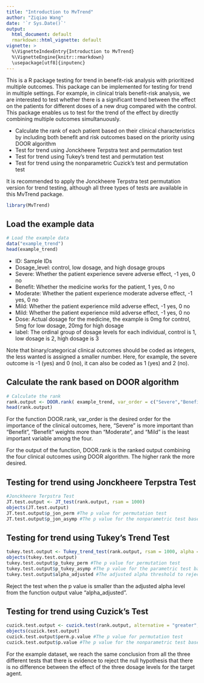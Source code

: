 ```yaml
---
title: "Introduction to MvTrend"
author: "Ziqiao Wang"
date: '`r Sys.Date()`'
output:
  html_document: default
  rmarkdown::html_vignette: default
vignette: >
  %\VignetteIndexEntry{Introduction to MvTrend}
  %\VignetteEngine{knitr::rmarkdown}
  \usepackage[utf8]{inputenc}
---
```


 This is a R package testing for trend in benefit-risk analysis with prioritized multiple outcomes. This package can be implemented for testing for trend in multiple settings. For example, in clinical trials benefit-risk analysis, we are interested to test whether there is a significant trend between the effect on the patients for different doses of a new drug compared with the control. This package enables us to test for the trend of the effect by directly combining multiple outcomes simultanuously. 

- Calculate the rank of each patient based on their clinical characteristics by including both benefit and risk outcomes based on the priority using DOOR algorithm
- Test for trend using Jonckheere Terpstra test and permutation test
- Test for trend using Tukey's trend test and permutation test
- Test for trend using the nonparametric Cuzick's test and permutation test

It is recommended to apply the Jonckheere Terpstra test permutation version for trend testing, although all three types of tests are available in this MvTrend package.


```r
library(MvTrend)
```

## Load the example data
```r
# Load the example data
data("example_trend")
head(example_trend)
```

- ID: Sample IDs
- Dosage_level: control, low dosage, and high dosage groups
- Severe: Whether the patient experience severe adverse effect, -1 yes, 0 no
- Benefit: Whether the medicine works for the patient, 1 yes, 0 no
- Moderate: Whether the patient experience moderate adverse effect, -1 yes, 0 no
- Mild: Whether the patient experience mild adverse effect, -1 yes, 0 no
- Mild: Whether the patient experience mild adverse effect, -1 yes, 0 no
- Dose: Actual dosage for the medicine, the example is 0mg for control, 5mg for low dosage, 20mg for high dosage
- label: The ordinal group of dosage levels for each individual, control is 1, low dosage is 2, high dosage is 3

 Note that binary/categorical clinical outcomes should be coded as integers, the less wanted is assigned a smaller number. Here, for example, the severe outcome is -1 (yes) and 0 (no), it can also be coded as 1 (yes) and 2 (no).

## Calculate the rank based on DOOR algorithm 
```r
# Calculate the rank
rank.output <- DOOR.rank( example_trend, var_order = c("Severe","Benefit","Moderate","Mild") )
head(rank.output)
```

 For the function DOOR.rank, var_order is the desired order for the importance of the clinical outcomes, here, "Severe" is more important than "Benefit", "Benefit" weights more than "Moderate", and "Mild" is the least important variable among the four. 
 
 For the output of the function, DOOR.rank is the ranked output combining the four clinical outcomes using DOOR algorithm. The higher rank the more desired.  
 
 

## Testing for trend using Jonckheere Terpstra Test
```r
#Jonckheere Terpstra Test
JT.test.output <- JT_test(rank.output, rsam = 1000)
objects(JT.test.output)
JT.test.output$p_jon_perm #The p value for permutation test
JT.test.output$p_jon_asymp #The p value for the nonparametric test based on asymptotic assumptions
```



## Testing for trend using Tukey's Trend Test
```r
tukey.test.output <- Tukey_trend_test(rank.output, rsam = 1000, alpha = 0.05) #alpha is the desired type I error level, defalt is 0.05
objects(tukey.test.output)
tukey.test.output$p_tukey_perm #The p value for permutation test
tukey.test.output$p_tukey_asymp #The p value for the parametric test based on asymptotic assumptions
tukey.test.output$alpha_adjusted #The adjusted alpha threshold to reject the test
```

 Reject the test when the p value is smaller than the adjusted alpha level from the function output value "alpha_adjusted".


## Testing for trend using Cuzick's Test
```r
cuzick.test.output <- cuzick.test(rank.output, alternative = "greater", perm = TRUE)
objects(cuzick.test.output)
cuzick.test.output$perm.p.value #The p value for permutation test
cuzick.test.output$p.value #The p value for the nonparametric test based on asymptotic assumptions

```


For the example dataset, we reach the same conclusion from all the three different tests that there is evidence to reject the null hypothesis that there is no difference between the effect of the three dosage levels for the target agent.
